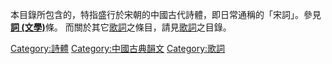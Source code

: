 {{Catnav|頁面分類|人类社会|文化|音乐|歌詞}}
{{Catnav|頁面分類|人文學科|文学|詩|歌詞}}
{{Catnav|頁面分類|人文學科|文学|文學體裁|歌詞}}
{{Catnav|頁面分類|人文學科|文学|各國文學|中国文学}}

{{catmore|词_(文学)}}本目錄所包含的，特指盛行於宋朝的中國古代詩體，即日常通稱的「宋詞」。參見'''[[詞_(文學)|詞 (文學)]]'''條。 而關於其它[[歌詞|歌詞]]之條目，請見[[:Category:歌詞|歌詞]]之目錄。

[[Category:詩體|Category:詩體]]
[[Category:中國古典韻文|Category:中國古典韻文]]
[[Category:歌詞|Category:歌詞]]